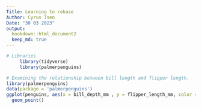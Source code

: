 ```yaml
---
Title: Learning to rebase
Author: Cyrus Tsen
Date: "30 03 2023"
output:
  bookdown::html_document2
  keep_md: true
---
```

```r
# Libraries
     library(tidyverse)
     library(palmerpenguins)

# Examining the relationship between bill length and flipper length.
library(palmerpenguins)
data(package = 'palmerpenguins')
ggplot(penguins, aes(x = bill_depth_mm , y = flipper_length_mm, color = species)) +
  geom_point()

```